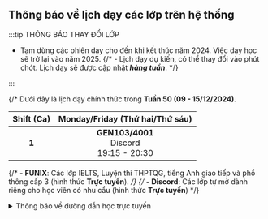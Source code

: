 ## Thông báo về lịch dạy các lớp trên hệ thống

:::tip THÔNG BÁO THAY ĐỔI LỚP

- Tạm dừng các phiên dạy cho đến khi kết thúc năm 2024. Việc dạy học sẽ trở lại vào năm 2025.
{/* - Lịch dạy dự kiến, có thể thay đổi vào phút chót. Lịch dạy sẽ được cập nhật **_hàng tuần_**. */}

:::

{/* Dưới đây là lịch dạy chính thức trong **Tuần 50 (09 - 15/12/2024)**.

| **Shift (Ca)** |      **Monday/Friday (Thứ hai/Thứ sáu)**      |
|:--------------:|:---------------------------------------------:|
|      **1**     | **GEN103/4001**<br/>Discord<br/>19:15 - 20:30 | */}

{/* - **FUNIX**: Các lớp IELTS, Luyện thi THPTQG, tiếng Anh giao tiếp và phổ thông cấp 3 (hình thức **Trực tuyến**). */}
{/* - **Discord**: Các lớp tự mở dành riêng cho học viên có nhu cầu (hình thức **Trực tuyến**) */}

<details>
<summary>Thông báo về đường dẫn học trực tuyến</summary>
<div>

**_Việc học trực tuyến sẽ được thực hiện qua hạ tầng online. Đường dẫn sẽ được cung cấp trong quá trình học. Người học
cũng có thể theo dõi các video bài giảng qua YouTube ở hai đường dẫn phía dưới._**

**_Trân trọng cảm ơn._**

</div>
</details>
